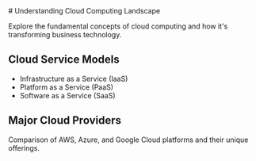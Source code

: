 
<MdxLayout>
# Understanding Cloud Computing Landscape

Explore the fundamental concepts of cloud computing and how it's transforming business technology.

## Cloud Service Models

- Infrastructure as a Service (IaaS)
- Platform as a Service (PaaS)
- Software as a Service (SaaS)

## Major Cloud Providers

Comparison of AWS, Azure, and Google Cloud platforms and their unique offerings.

</MdxLayout>